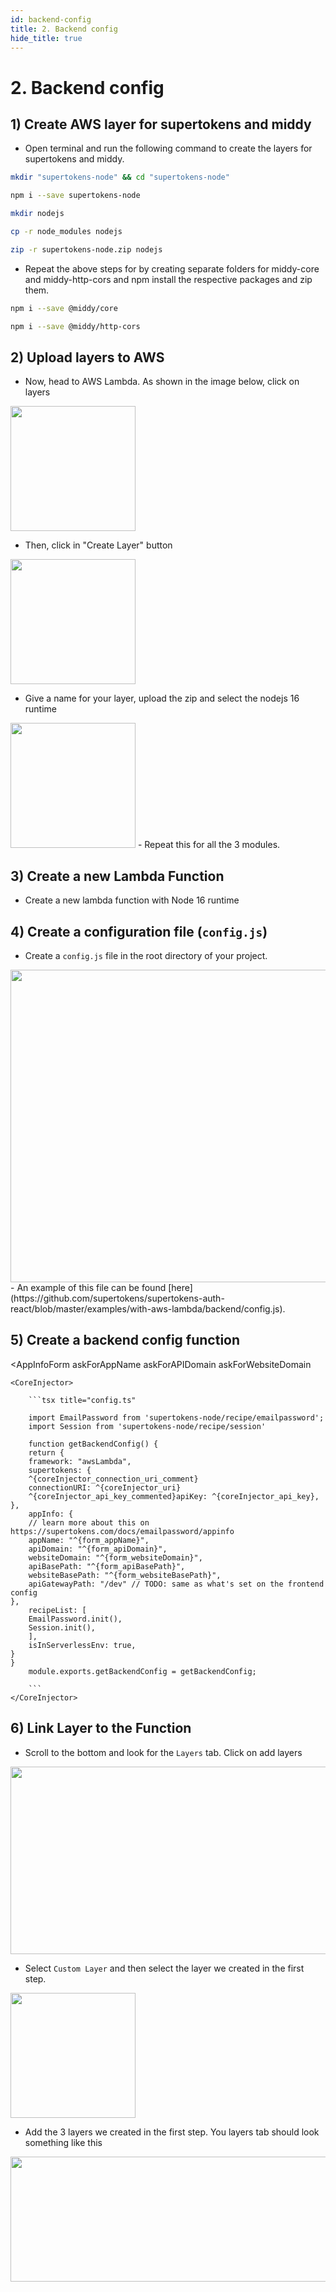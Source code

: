 ```yaml
---
id: backend-config
title: 2. Backend config
hide_title: true
---
```



# 2. Backend config

## 1) Create AWS layer for supertokens and middy

- Open terminal and run the following command to create the layers for supertokens and middy.
```bash
mkdir "supertokens-node" && cd "supertokens-node"
```
```bash
npm i --save supertokens-node
```

```bash
mkdir nodejs
```

```bash
cp -r node_modules nodejs
```

```bash
zip -r supertokens-node.zip nodejs
```
- Repeat the above steps for by creating separate folders for middy-core and middy-http-cors and npm install the respective packages and zip them.
```bash
npm i --save @middy/core
```
```bash
npm i --save @middy/http-cors
```

## 2) Upload layers to AWS
- Now, head to AWS Lambda.
As shown in the image below, click on layers
<image src="https://user-images.githubusercontent.com/20884782/190074706-3d1b6420-e812-48d9-aa04-8ea2d4a4c62d.png" width="200" height="200" />

- Then, click in "Create Layer" button
<image src="https://user-images.githubusercontent.com/20884782/190075143-57768a61-7efc-4b3d-a865-0d68e84f3005.png" width="200" height="200" />

- Give a name for your layer, upload the zip and select the nodejs 16 runtime
<image src="https://user-images.githubusercontent.com/20884782/190076214-47e1ba13-3f17-4dcb-afc9-90b3e8c0f53c.png" width="200" height="200" />
- Repeat this for all the 3 modules.

## 3) Create a new Lambda Function
- Create a new lambda function with Node 16 runtime


## 4) Create a configuration file (`config.js`)
- Create a `config.js` file in the root directory of your project.
<image src="https://user-images.githubusercontent.com/20884782/190123110-f465d7b6-7860-4491-bb70-5a2e9da0a4eb.png" width="700" height="500" />
- An example of this file can be found [here](https://github.com/supertokens/supertokens-auth-react/blob/master/examples/with-aws-lambda/backend/config.js).


## 5) Create a backend config function

<AppInfoForm
    askForAppName
    askForAPIDomain
    askForWebsiteDomain
>

    <CoreInjector>

        ```tsx title="config.ts"

        import EmailPassword from 'supertokens-node/recipe/emailpassword';
        import Session from 'supertokens-node/recipe/session'

        function getBackendConfig() {
        return {
        framework: "awsLambda",
        supertokens: {
        ^{coreInjector_connection_uri_comment}
        connectionURI: ^{coreInjector_uri}
        ^{coreInjector_api_key_commented}apiKey: ^{coreInjector_api_key},
    },
        appInfo: {
        // learn more about this on https://supertokens.com/docs/emailpassword/appinfo
        appName: "^{form_appName}",
        apiDomain: "^{form_apiDomain}",
        websiteDomain: "^{form_websiteDomain}",
        apiBasePath: "^{form_apiBasePath}",
        websiteBasePath: "^{form_websiteBasePath}",
        apiGatewayPath: "/dev" // TODO: same as what's set on the frontend config
    },
        recipeList: [
        EmailPassword.init(),
        Session.init(),
        ],
        isInServerlessEnv: true,
    }
    }
        module.exports.getBackendConfig = getBackendConfig;

        ```
    </CoreInjector>

</AppInfoForm>

## 6) Link Layer to the Function

- Scroll to the bottom and look for the `Layers` tab. Click on add layers
<image src="https://user-images.githubusercontent.com/20884782/190076987-02e9f585-d870-4dac-bd96-d55ce71596c4.png" width="700" height="300" />

- Select `Custom Layer` and then select the layer we created in the first step.
<image src="https://user-images.githubusercontent.com/20884782/190077385-55f9db2f-190b-42ed-ab09-70d94ec3b7a3.jpg" width="200" height="200" />

- Add the 3 layers we created in the first step. You layers tab should look something like this
<image src="https://user-images.githubusercontent.com/20884782/190077670-fa4d1db4-67c6-4827-b52f-3f978d36b2be.jpg" width="700" height="200" />
